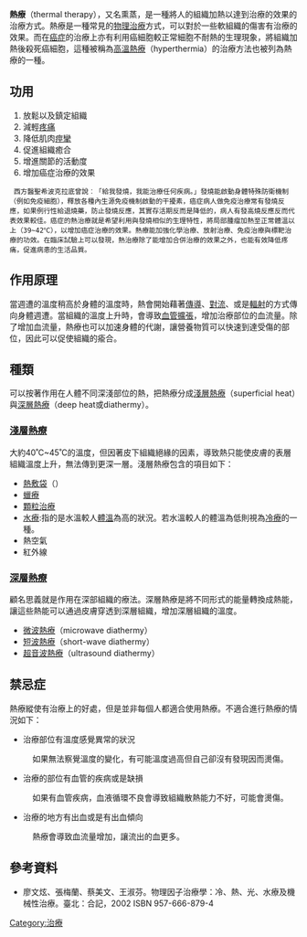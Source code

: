 '''熱療'''（thermal therapy），又名熏蒸，是一種將人的組織加熱以達到治療的效果的治療方式。熱療是一種常見的[[物理治療|物理治療]]方式，可以對於一些軟組織的傷害有治療的效果。而在[[癌症|癌症]]的治療上亦有利用癌細胞較正常細胞不耐熱的生理現象，將組織加熱後殺死癌細胞，這種被稱為[[高溫熱療|高溫熱療]]（hyperthermia）的治療方法也被列為熱療的一種。

== 功用 ==
#放鬆以及鎮定組織
#減輕[[疼痛|疼痛]]
#降低肌肉[[痙攣|痙攣]]
#促進組織癒合
#增進關節的活動度
#增加癌症治療的效果

  西方醫聖希波克拉底曾說︰「給我發燒，我能治療任何疾病。」發燒能啟動身體特殊防衛機制（例如免疫細胞），釋放各種內生源免疫機制啟動的干擾素，癌症病人做免疫治療常有發燒反應，如果例行性給退燒藥，防止發燒反應，其實存活期反而是降低的，病人有發高燒反應反而代表效果較佳。癌症的熱治療就是希望利用與發燒相似的生理特性，將局部腫瘤加熱至正常體溫以上（39~42℃），以增加癌症治療的效果。熱療能加強化學治療、放射治療、免疫治療與標靶治療的功效。在臨床試驗上可以發現，熱治療除了能增加合併治療的效果之外，也能有效降低疼痛，促進病患的生活品質。

== 作用原理 ==

當週遭的溫度稍高於身體的溫度時，熱會開始藉著[[傳導|傳導]]、[[對流|對流]]、或是[[輻射|輻射]]的方式傳向身體週遭。當組織的溫度上升時，會導致[[血管擴張|血管擴張]]，增加治療部位的血流量。除了增加血流量，熱療也可以加速身體的代謝，讓營養物質可以快速到達受傷的部位，因此可以促使組織的瘉合。

== 種類 ==
可以按著作用在人體不同深淺部位的熱，把熱療分成[[淺層熱療|淺層熱療]]（superficial heat）與[[深層熱療|深層熱療]]（deep heat或diathermy）。

=== [[淺層熱療|淺層熱療]] ===
大約40˚C~45˚C的溫度，但因著皮下組織絕緣的因素，導致熱只能使皮膚的表層組織溫度上升，無法傳到更深一層。淺層熱療包含的項目如下：
*[[熱敷袋|熱敷袋]]（）
*[[蠟療|蠟療]]
*[[顆粒治療|顆粒治療]]
*[[水療|水療]]:指的是水溫較人[[體溫|體溫]]為高的狀況。若水溫較人的體溫為低則視為[[冷療|冷療]]的一種。
*熱空氣
*紅外線

=== [[深層熱療|深層熱療]] ===
顧名思義就是作用在深部組織的療法。深層熱療是將不同形式的能量轉換成熱能，讓這些熱能可以通過皮膚穿透到深層組織，增加深層組織的溫度。
*[[微波熱療|微波熱療]]（microwave diathermy）
*[[短波熱療|短波熱療]]（short-wave diathermy）
*[[超音波熱療|超音波熱療]]（ultrasound diathermy）

== 禁忌症 ==
熱療縱使有治療上的好處，但是並非每個人都適合使用熱療。不適合進行熱療的情況如下：

*治療部位有溫度感覺異常的狀況
:如果無法察覺溫度的變化，有可能溫度過高但自己卻沒有發現因而燙傷。

*治療的部位有血管的疾病或是缺損
:如果有血管疾病，血液循環不良會導致組織散熱能力不好，可能會燙傷。

*治療的地方有出血或是有出血傾向
:熱療會導致血流量增加，讓流出的血更多。

== 參考資料 ==
*廖文炫、張梅蘭、蔡美文、王淑芬。物理因子治療學：冷、熱、光、水療及機械性治療。臺北：合記，2002 ISBN 957-666-879-4

[[Category:治療|Category:治療]]
